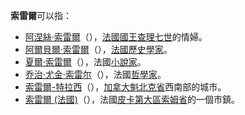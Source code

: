 {{not|索绪尔}}
'''索雷爾'''可以指：
* [[阿涅絲·索雷爾|阿涅絲·索雷爾]]（{{lang|fr|Agnès Sorel}}），[[法國君主列表|法國國王]][[查理七世_(法蘭西)|查理七世]]的情婦。
* [[阿爾貝爾·索雷爾|阿爾貝爾·索雷爾]]（{{lang|fr|Albert Sorel}}），[[法國|法國]][[歷史學家|歷史學家]]。
* [[夏爾·索雷爾|夏爾·索雷爾]]（{{lang|fr|Charles Sorel}}），法國[[小說家|小說家]]。
* [[乔治·尤金·索雷尔|乔治·尤金·索雷尔]]（{{lang|fr|Georges Eugène Sorel}}），法國[[哲學家|哲學家]]。
* [[索雷爾-特拉西|索雷爾-特拉西]]（{{lang|fr|Sorel-Tracy}}），[[加拿大|加拿大]][[魁北克省|魁北克省]]西南部的城市。
* [[索雷爾_(法國)|索雷爾 (法國)]]（{{lang|fr|Sorel}}），法國[[皮卡第大區|皮卡第大區]][[索姆省|索姆省]]的一個市鎮。

{{disambig|S|Cat=三字译名消歧义}}